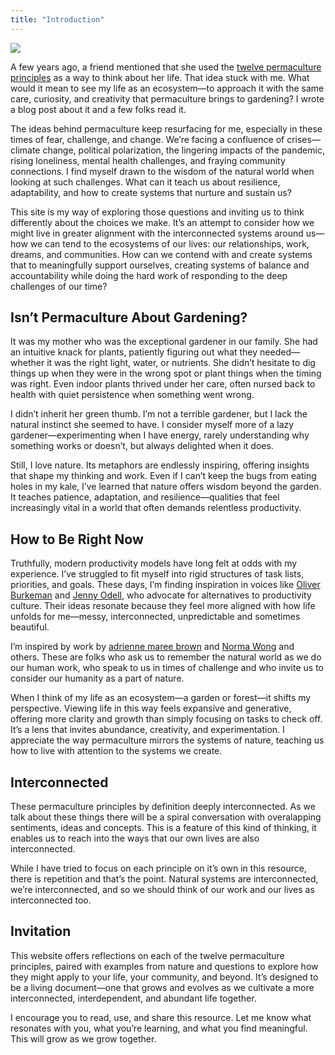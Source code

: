 ```yaml
---
title: "Introduction"
---
```


![](images/Everyday Permaculture(1).png)

A few years ago, a friend mentioned that she used the [twelve permaculture principles](https://permacultureprinciples.com/) as a way to think about her life. That idea stuck with me. What would it mean to see my life as an ecosystem—to approach it with the same care, curiosity, and creativity that permaculture brings to gardening? I wrote a blog post about it and a few folks read it.

The ideas behind permaculture keep resurfacing for me, especially in these times of fear, challenge, and change. We’re facing a confluence of crises—climate change, political polarization, the lingering impacts of the pandemic, rising loneliness, mental health challenges, and fraying community connections. I find myself drawn to the wisdom of the natural world when looking at such challenges. What can it teach us about resilience, adaptability, and how to create systems that nurture and sustain us?

This site is my way of exploring those questions and inviting us to think differently about the choices we make. It’s an attempt to consider how we might live in greater alignment with the interconnected systems around us—how we can tend to the ecosystems of our lives: our relationships, work, dreams, and communities. How can we contend with and create systems that to meaningfully support ourselves, creating systems of balance and accountability while doing the hard work of responding to the deep challenges of our time?

## Isn't Permaculture About Gardening?

It was my mother who was the exceptional gardener in our family. She had an intuitive knack for plants, patiently figuring out what they needed—whether it was the right light, water, or nutrients. She didn’t hesitate to dig things up when they were in the wrong spot or plant things when the timing was right. Even indoor plants thrived under her care, often nursed back to health with quiet persistence when something went wrong.

I didn’t inherit her green thumb. I’m not a terrible gardener, but I lack the natural instinct she seemed to have. I consider myself more of a lazy gardener—experimenting when I have energy, rarely understanding why something works or doesn’t, but always delighted when it does.

Still, I love nature. Its metaphors are endlessly inspiring, offering insights that shape my thinking and work. Even if I can’t keep the bugs from eating holes in my kale, I’ve learned that nature offers wisdom beyond the garden. It teaches patience, adaptation, and resilience—qualities that feel increasingly vital in a world that often demands relentless productivity.

## How to Be Right Now

Truthfully, modern productivity models have long felt at odds with my experience. I’ve struggled to fit myself into rigid structures of task lists, priorities, and goals. These days, I’m finding inspiration in voices like [Oliver Burkeman](https://www.oliverburkeman.com/) and [Jenny Odell](https://www.jennyodell.com/), who advocate for alternatives to productivity culture. Their ideas resonate because they feel more aligned with how life unfolds for me—messy, interconnected, unpredictable and sometimes beautiful.

I'm inspired by work by [adrienne maree brown](https://adriennemareebrown.net/) and [Norma Wong](https://www.normawong.com/) and others. These are folks who ask us to remember the natural world as we do our human work, who speak to us in times of challenge and who invite us to consider our humanity as a part of nature.

When I think of my life as an ecosystem—a garden or forest—it shifts my perspective. Viewing life in this way feels expansive and generative, offering more clarity and growth than simply focusing on tasks to check off. It’s a lens that invites abundance, creativity, and experimentation. I appreciate the way permaculture mirrors the systems of nature, teaching us how to live with attention to the systems we create.

## Interconnected

These permaculture principles by definition deeply interconnected. As we talk about these things there will be a spiral conversation with overalapping sentiments, ideas and concepts. This is a feature of this kind of thinking, it enables us to reach into the ways that our own lives are also interconnected.

While I have tried to focus on each principle on it's own in this resource, there is repetition and that's the point. Natural systems are interconnected, we're interconnected, and so we should think of our work and our lives as interconnected too.

## Invitation

This website offers reflections on each of the twelve permaculture principles, paired with examples from nature and questions to explore how they might apply to your life, your community, and beyond. It’s designed to be a living document—one that grows and evolves as we cultivate a more interconnected, interdependent, and abundant life together.

I encourage you to read, use, and share this resource. Let me know what resonates with you, what you’re learning, and what you find meaningful. This will grow as we grow together.
